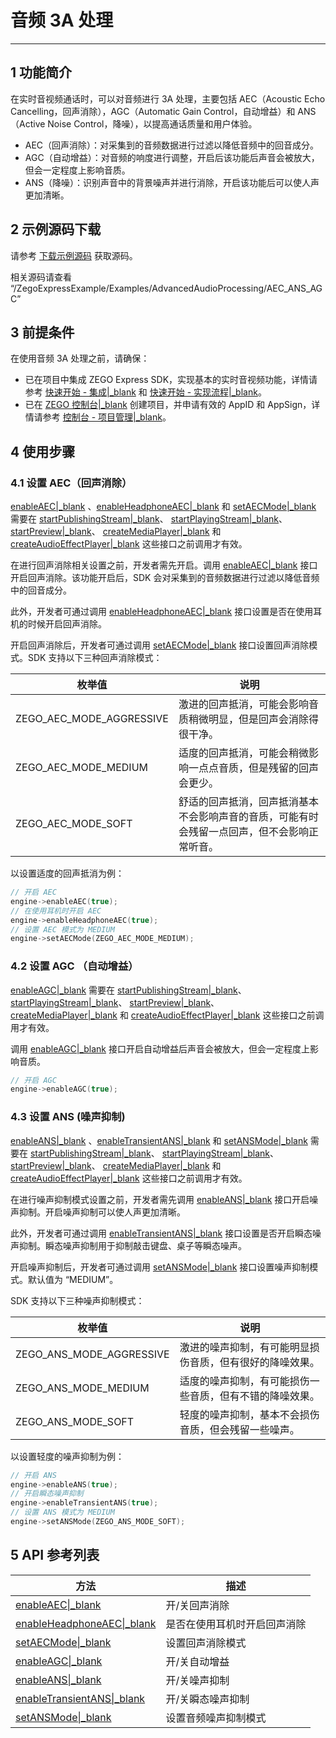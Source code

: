 # 音频 3A 处理

- - -

## 1 功能简介

在实时音视频通话时，可以对音频进行 3A 处理，主要包括 AEC（Acoustic Echo Cancelling，回声消除），AGC（Automatic Gain Control，自动增益）和 ANS（Active Noise Control，降噪），以提高通话质量和用户体验。

- AEC（回声消除）：对采集到的音频数据进行过滤以降低音频中的回音成分。
- AGC（自动增益）：对音频的响度进行调整，开启后该功能后声音会被放大，但会一定程度上影响音质。
- ANS（降噪）：识别声音中的背景噪声并进行消除，开启该功能后可以使人声更加清晰。

## 2 示例源码下载

请参考 [下载示例源码](#9972) 获取源码。

相关源码请查看 “/ZegoExpressExample/Examples/AdvancedAudioProcessing/AEC_ANS_AGC”

## 3 前提条件

在使用音频 3A 处理之前，请确保：

- 已在项目中集成 ZEGO Express SDK，实现基本的实时音视频功能，详情请参考  [快速开始 - 集成\|_blank](#9975) 和  [快速开始 - 实现流程\|_blank](#9976)。
- 已在 [ZEGO 控制台\|_blank](https://console.zego.im) 创建项目，并申请有效的 AppID 和 AppSign，详情请参考 [控制台 - 项目管理\|_blank](#1265)。

## 4 使用步骤

### 4.1 设置 AEC（回声消除）

<div class = "mk-warning">

[enableAEC\|_blank](@enableAEC) 、[enableHeadphoneAEC\|_blank](@enableHeadphoneAEC) 和 [setAECMode\|_blank](@setAECMode) 需要在 [startPublishingStream\|_blank](@startPublishingStream)、 [startPlayingStream\|_blank](@startPlayingStream)、 [startPreview\|_blank](@startPreview)、 [createMediaPlayer\|_blank](@createMediaPlayer) 和 [createAudioEffectPlayer\|_blank](@createAudioEffectPlayer) 这些接口之前调用才有效。

</div>

在进行回声消除相关设置之前，开发者需先开启。调用 [enableAEC\|_blank](@enableAEC) 接口开启回声消除。该功能开启后，SDK 会对采集到的音频数据进行过滤以降低音频中的回音成分。


此外，开发者可通过调用 [enableHeadphoneAEC\|_blank](@enableHeadphoneAEC) 接口设置是否在使用耳机的时候开启回声消除。

开启回声消除后，开发者可通过调用 [setAECMode\|_blank](@setAECMode) 接口设置回声消除模式。SDK 支持以下三种回声消除模式：

|枚举值|说明|
|-|-|
|ZEGO_AEC_MODE_AGGRESSIVE| 激进的回声抵消，可能会影响音质稍微明显，但是回声会消除得很干净。|
|ZEGO_AEC_MODE_MEDIUM|适度的回声抵消，可能会稍微影响一点点音质，但是残留的回声会更少。|
|ZEGO_AEC_MODE_SOFT|舒适的回声抵消，回声抵消基本不会影响声音的音质，可能有时会残留一点回声，但不会影响正常听音。|

以设置适度的回声抵消为例：
```C++
// 开启 AEC
engine->enableAEC(true);
// 在使用耳机时开启 AEC
engine->enableHeadphoneAEC(true);
// 设置 AEC 模式为 MEDIUM
engine->setAECMode(ZEGO_AEC_MODE_MEDIUM);
```

### 4.2 设置 AGC （自动增益）

<div class = "mk-warning">

[enableAGC\|_blank](@enableAGC) 需要在 [startPublishingStream\|_blank](@startPublishingStream)、 [startPlayingStream\|_blank](@startPlayingStream)、 [startPreview\|_blank](@startPreview)、 [createMediaPlayer\|_blank](@createMediaPlayer) 和 [createAudioEffectPlayer\|_blank](@createAudioEffectPlayer) 这些接口之前调用才有效。

</div>

调用 [enableAGC\|_blank](@enableAGC) 接口开启自动增益后声音会被放大，但会一定程度上影响音质。

```C++
// 开启 AGC
engine->enableAGC(true);
```

### 4.3 设置 ANS (噪声抑制)

<div class = "mk-warning">

[enableANS\|_blank](@enableANS) 、[enableTransientANS\|_blank](@enableTransientANS) 和 [setANSMode\|_blank](@setANSMode) 需要在 [startPublishingStream\|_blank](@startPublishingStream)、 [startPlayingStream\|_blank](@startPlayingStream)、 [startPreview\|_blank](@startPreview)、 [createMediaPlayer\|_blank](@createMediaPlayer) 和 [createAudioEffectPlayer\|_blank](@createAudioEffectPlayer) 这些接口之前调用才有效。

</div>

在进行噪声抑制模式设置之前，开发者需先调用 [enableANS\|_blank](@enableANS) 接口开启噪声抑制。开启噪声抑制可以使人声更加清晰。


此外，开发者可通过调用 [enableTransientANS\|_blank](@enableTransientANS) 接口设置是否开启瞬态噪声抑制。瞬态噪声抑制用于抑制敲击键盘、桌子等瞬态噪声。

开启噪声抑制后，开发者可通过调用 [setANSMode\|_blank](@setANSMode) 接口设置噪声抑制模式。默认值为 “MEDIUM”。

SDK 支持以下三种噪声抑制模式：

|枚举值|说明|
|-|-|
|ZEGO_ANS_MODE_AGGRESSIVE|激进的噪声抑制，有可能明显损伤音质，但有很好的降噪效果。|
|ZEGO_ANS_MODE_MEDIUM|适度的噪声抑制，有可能损伤一些音质，但有不错的降噪效果。|
|ZEGO_ANS_MODE_SOFT|轻度的噪声抑制，基本不会损伤音质，但会残留一些噪声。|

以设置轻度的噪声抑制为例：
```C++
// 开启 ANS
engine->enableANS(true);
// 开启瞬态噪声抑制
engine->enableTransientANS(true);
// 设置 ANS 模式为 MEDIUM
engine->setANSMode(ZEGO_ANS_MODE_SOFT);
```

## 5 API 参考列表

| 方法        | 描述           |
| ----------- | -------------- |
| [enableAEC\|_blank](@enableAEC)|开/关回声消除  |
| [enableHeadphoneAEC\|_blank](@enableHeadphoneAEC) | 是否在使用耳机时开启回声消除  |
|[setAECMode\|_blank](@esetAECMode) |设置回声消除模式|
|[enableAGC\|_blank](@enableAGC)|开/关自动增益|
|[enableANS\|_blank](@enableANS)|开/关噪声抑制|
|[enableTransientANS\|_blank](@enableTransientANS)|开/关瞬态噪声抑制|
|[setANSMode\|_blank](@setANSMode)|设置音频噪声抑制模式|

